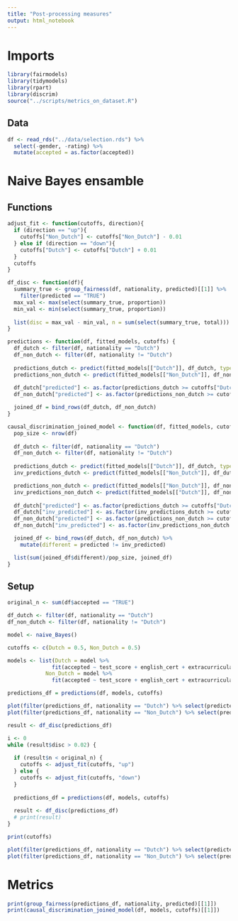 ```yaml
---
title: "Post-processing measures"
output: html_notebook
---
```

# Imports
```r
library(fairmodels)
library(tidymodels)
library(rpart)
library(discrim)
source("../scripts/metrics_on_dataset.R")
```
## Data
```r
df <- read_rds("../data/selection.rds") %>%
  select(-gender, -rating) %>%
  mutate(accepted = as.factor(accepted))
```

# Naive Bayes ensamble
## Functions
```r
adjust_fit <- function(cutoffs, direction){
  if (direction == "up"){
    cutoffs["Non_Dutch"] <- cutoffs["Non_Dutch"] - 0.01
  } else if (direction == "down"){
    cutoffs["Dutch"] <- cutoffs["Dutch"] + 0.01
  }
  cutoffs
}

df_disc <- function(df){
  summary_true <- group_fairness(df, nationality, predicted)[[1]] %>%
    filter(predicted == "TRUE")
  max_val <- max(select(summary_true, proportion))
  min_val <- min(select(summary_true, proportion))
  
  list(disc = max_val - min_val, n = sum(select(summary_true, total)))
}

predictions <- function(df, fitted_models, cutoffs) {
  df_dutch <- filter(df, nationality == "Dutch")
  df_non_dutch <- filter(df, nationality != "Dutch")
  
  predictions_dutch <- predict(fitted_models[["Dutch"]], df_dutch, type="prob")[".pred_TRUE"]
  predictions_non_dutch <- predict(fitted_models[["Non_Dutch"]], df_non_dutch, type="prob")[".pred_TRUE"]
  
  df_dutch["predicted"] <- as.factor(predictions_dutch >= cutoffs["Dutch"])
  df_non_dutch["predicted"] <- as.factor(predictions_non_dutch >= cutoffs["Non_Dutch"])

  joined_df = bind_rows(df_dutch, df_non_dutch)
}

causal_discrimination_joined_model <- function(df, fitted_models, cutoffs) {
  pop_size <- nrow(df)
  
  df_dutch <- filter(df, nationality == "Dutch")
  df_non_dutch <- filter(df, nationality != "Dutch")
  
  predictions_dutch <- predict(fitted_models[["Dutch"]], df_dutch, type="prob")[".pred_TRUE"]
  inv_predictions_dutch <- predict(fitted_models[["Non_Dutch"]], df_dutch, type="prob")[".pred_TRUE"]

  predictions_non_dutch <- predict(fitted_models[["Non_Dutch"]], df_non_dutch, type="prob")[".pred_TRUE"]
  inv_predictions_non_dutch <- predict(fitted_models[["Dutch"]], df_non_dutch, type="prob")[".pred_TRUE"]
  
  df_dutch["predicted"] <- as.factor(predictions_dutch >= cutoffs["Dutch"])
  df_dutch["inv_predicted"] <- as.factor(inv_predictions_dutch >= cutoffs["Non_Dutch"])
  df_non_dutch["predicted"] <- as.factor(predictions_non_dutch >= cutoffs["Non_Dutch"])
  df_non_dutch["inv_predicted"] <- as.factor(inv_predictions_non_dutch >= cutoffs["Dutch"])

  joined_df <- bind_rows(df_dutch, df_non_dutch) %>%
    mutate(different = predicted != inv_predicted)

  list(sum(joined_df$different)/pop_size, joined_df)
}
```

## Setup
```r
original_n <- sum(df$accepted == "TRUE")

df_dutch <- filter(df, nationality == "Dutch")
df_non_dutch <- filter(df, nationality != "Dutch")

model <- naive_Bayes()
```

```r
cutoffs <- c(Dutch = 0.5, Non_Dutch = 0.5)

models <- list(Dutch = model %>% 
              fit(accepted ~ test_score + english_cert + extracurricular, df_dutch),
            Non_Dutch = model %>% 
              fit(accepted ~ test_score + english_cert + extracurricular, df_non_dutch))

predictions_df = predictions(df, models, cutoffs)

plot(filter(predictions_df, nationality == "Dutch") %>% select(predicted))
plot(filter(predictions_df, nationality == "Non_Dutch") %>% select(predicted))

result <- df_disc(predictions_df)

i <- 0
while (result$disc > 0.02) {
  
  if (result$n < original_n) {
    cutoffs <- adjust_fit(cutoffs, "up")
  } else {
    cutoffs <- adjust_fit(cutoffs, "down")
  }
  
  predictions_df = predictions(df, models, cutoffs)
  
  result <- df_disc(predictions_df)
  # print(result)
}

print(cutoffs)

plot(filter(predictions_df, nationality == "Dutch") %>% select(predicted))
plot(filter(predictions_df, nationality == "Non_Dutch") %>% select(predicted))
```

# Metrics
```r
print(group_fairness(predictions_df, nationality, predicted)[[1]])
print(causal_discrimination_joined_model(df, models, cutoffs)[[1]])
```

